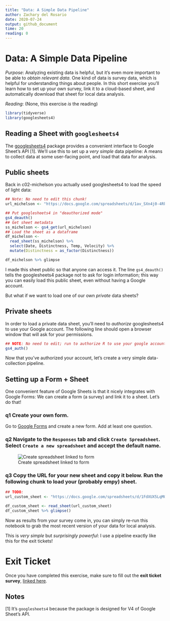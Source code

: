 ```yaml
---
title: "Data: A Simple Data Pipeline"
author: Zachary del Rosario
date: 2020-07-24
output: github_document
time: 20
reading: 0
---
```


# Data: A Simple Data Pipeline

*Purpose*: Analyzing existing data is helpful, but it's even more important to be able to *obtain relevant data*. One kind of data is survey data, which is helpful for understanding things about people. In this short exercise you'll learn how to set up your own survey, link it to a cloud-based sheet, and automatically download that sheet for local data analysis.

*Reading*: (None, this exercise *is* the reading)

```r
library(tidyverse)
library(googlesheets4)
```

## Reading a Sheet with `googlesheets4`

The [googlesheets4](https://googlesheets4.tidyverse.org/) package provides a convenient interface to Google Sheet's API [1]. We'll use this to set up a *very simple* data pipeline: A means to collect data at some user-facing point, and load that data for analysis.

## Public sheets

Back in c02-michelson you actually used googlesheets4 to load the speed of light data:

```r
## Note: No need to edit this chunk!
url_michelson <- "https://docs.google.com/spreadsheets/d/1av_SXn4j0-4Rk0mQFik3LLr-uf0YdA06i3ugE6n-Zdo/edit?usp=sharing"

## Put googlesheets4 in "deauthorized mode"
gs4_deauth()
## Get sheet metadata
ss_michelson <- gs4_get(url_michelson)
## Load the sheet as a dataframe
df_michelson <-
  read_sheet(ss_michelson) %>%
  select(Date, Distinctness, Temp, Velocity) %>%
  mutate(Distinctness = as_factor(Distinctness))

df_michelson %>% glimpse
```

I made this sheet public so that anyone can access it. The line `gs4_deauth()` tells the googlesheets4 package not to ask for login information; this way you can easily load this public sheet, even without having a Google account.

But what if we want to load one of our own *private* data sheets?

## Private sheets

In order to load a private data sheet, you'll need to *authorize* googlesheets4 to use your Google account. The following line should open a browser window that will ask for your permissions.

```r
## NOTE: No need to edit; run to authorize R to use your google account
gs4_auth()

```

Now that you've authorized your account, let's create a very simple data-collection pipeline.

## Setting up a Form + Sheet

One convenient feature of Google Sheets is that it nicely integrates with Google Forms: We can create a form (a survey) and link it to a sheet. Let's do that!

### __q1__ Create your own form.

Go to [Google Forms](https://www.google.com/forms/about/) and create a new form. Add at least one question.

### __q2__ Navigate to the `Responses` tab and click `Create Spreadsheet`. Select `Create a new spreadsheet` and accept the default name.

![Create spreadsheet linked to form](./images/e-data12-responses.png)

### __q3__ Copy the URL for your new sheet and copy it below. Run the following chunk to load your (probably empy) sheet.

```r
## TODO:
url_custom_sheet <- "https://docs.google.com/spreadsheets/d/1FdXUX5LqM0hB8iL78IAXFFmJEauuwm0Yv3KUDE4ACDM/edit?resourcekey=&gid=46999762#gid=46999762"

df_custom_sheet <- read_sheet(url_custom_sheet)
df_custom_sheet %>% glimpse()
```

Now as results from your survey come in, you can simply re-run this notebook to grab the most recent version of your data for local analysis.

This is *very simple* but *surprisingly powerful*: I use a pipeline exactly like this for the exit tickets!

<!-- include-exit-ticket -->
# Exit Ticket
<!-- -------------------------------------------------- -->

Once you have completed this exercise, make sure to fill out the **exit ticket survey**, [linked here](https://docs.google.com/forms/d/e/1FAIpQLSeuq2LFIwWcm05e8-JU84A3irdEL7JkXhMq5Xtoalib36LFHw/viewform?usp=pp_url&entry.693978880=e-data12-simple-pipeline-assignment.Rmd).

## Notes

[1] It's `googlesheets4` because the package is designed for V4 of Google Sheet's API.
